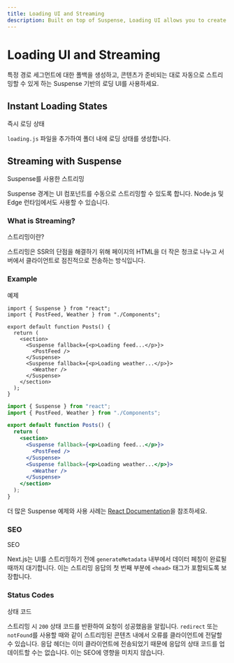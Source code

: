 ```yaml
---
title: Loading UI and Streaming
description: Built on top of Suspense, Loading UI allows you to create a fallback for specific route segments, and automatically stream content as it becomes ready.
---
```


# Loading UI and Streaming

특정 경로 세그먼트에 대한 폴백을 생성하고, 콘텐츠가 준비되는 대로 자동으로 스트리밍할 수 있게 하는 Suspense 기반의 로딩 UI를 사용하세요.

## Instant Loading States

즉시 로딩 상태

`loading.js` 파일을 추가하여 폴더 내에 로딩 상태를 생성합니다.

## Streaming with Suspense

Suspense를 사용한 스트리밍

Suspense 경계는 UI 컴포넌트를 수동으로 스트리밍할 수 있도록 합니다. Node.js 및 Edge 런타임에서도 사용할 수 있습니다.

### What is Streaming?

스트리밍이란?

스트리밍은 SSR의 단점을 해결하기 위해 페이지의 HTML을 더 작은 청크로 나누고 서버에서 클라이언트로 점진적으로 전송하는 방식입니다.

### Example

예제

```tsx filename="app/dashboard/page.tsx" switcher
import { Suspense } from "react";
import { PostFeed, Weather } from "./Components";

export default function Posts() {
  return (
    <section>
      <Suspense fallback={<p>Loading feed...</p>}>
        <PostFeed />
      </Suspense>
      <Suspense fallback={<p>Loading weather...</p>}>
        <Weather />
      </Suspense>
    </section>
  );
}
```

```jsx filename="app/dashboard/page.js" switcher
import { Suspense } from "react";
import { PostFeed, Weather } from "./Components";

export default function Posts() {
  return (
    <section>
      <Suspense fallback={<p>Loading feed...</p>}>
        <PostFeed />
      </Suspense>
      <Suspense fallback={<p>Loading weather...</p>}>
        <Weather />
      </Suspense>
    </section>
  );
}
```

더 많은 Suspense 예제와 사용 사례는 [React Documentation](https://react.dev/reference/react/Suspense)을 참조하세요.

### SEO

SEO

Next.js는 UI를 스트리밍하기 전에 `generateMetadata` 내부에서 데이터 페칭이 완료될 때까지 대기합니다. 이는 스트리밍 응답의 첫 번째 부분에 `<head>` 태그가 포함되도록 보장합니다.

### Status Codes

상태 코드

스트리밍 시 `200` 상태 코드를 반환하여 요청이 성공했음을 알립니다. `redirect` 또는 `notFound`를 사용할 때와 같이 스트리밍된 콘텐츠 내에서 오류를 클라이언트에 전달할 수 있습니다. 응답 헤더는 이미 클라이언트에 전송되었기 때문에 응답의 상태 코드를 업데이트할 수는 없습니다. 이는 SEO에 영향을 미치지 않습니다.
